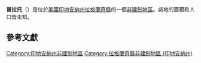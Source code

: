 {{noteTA
|G1=USState
|G2=地名
|G3=Unit
}}
{{Infobox settlement
|official_name            = 普拉托
|native_name = Plato
|settlement_type          = [[非建制地區|非建制地區]]
|image_skyline            = 
|imagesize                = 
|pushpin_map              = USA Indiana
|pushpin_label            = 普拉托
|pushpin_label_position   = top
|pushpin_map_caption      = 普拉托在印地安納州的位置
|subdivision_type         = [[世界政區索引|國家]]
|subdivision_type1        = [[美国州份|州份]]
|subdivision_type2        = [[印地安納州行政区划|縣]]
|subdivision_name         = [[美国|美国]]
|subdivision_name1        = [[印地安納州|印地安納州]]
|subdivision_name2        = [[拉格蘭奇縣_(印地安納州)|拉格蘭奇縣]]
|elevation_ft             = 942
|elevation_m              = 287
|area_total_km2           = 
|area_total_sq_mi         = 
|area_land_km2            = 
|area_land_sq_mi          = 
|area_water_km2           = 
|area_water_sq_mi         = 
|population_as_of         = 2010
|population_footnotes     = 
|population_total         = 
|population_metro         = 
|population_density_km2   = auto
|population_density_sq_mi = auto
|timezone                 = [[北美东部时区|北美东部时区]]
|utc_offset               = -5
|coordinates              = {{coord|41|38|32|N|85|19|54|W|display=inline,title}}
| coor_pinpoint           = 
| coordinates_footnotes   = 
|timezone_DST             = EDT
|utc_offset_DST           = -4
|postal_code_type         = [[美國郵區編號|郵區編號]]
|postal_code              = 46761
|area_code                = {{link-en|电话区号260|Area code 260|260}}
|blank_name = [[地名信息系统|GNIS ID]]
|blank_info = 441228<ref name="GNIS">{{cite gnis|441228|Plato}}</ref>
}}
'''普拉托'''（{{lang-en|Plato}}）是位於[[美國|美國]][[印地安納州|印地安納州]][[拉格蘭奇縣_(印地安納州)|拉格蘭奇縣]]的一個[[非建制地區|非建制地區]]。該地的面積和人口皆未知。

== 參考文獻 ==
{{reflist}}

{{拉格蘭奇縣 (印地安納州)}}

{{DEFAULTSORT:Plato}}
[[Category:印地安納州非建制地區|Category:印地安納州非建制地區]]
[[Category:拉格蘭奇縣非建制地區_(印地安納州)|Category:拉格蘭奇縣非建制地區 (印地安納州)]]

{{Indiana-geo-stub}}